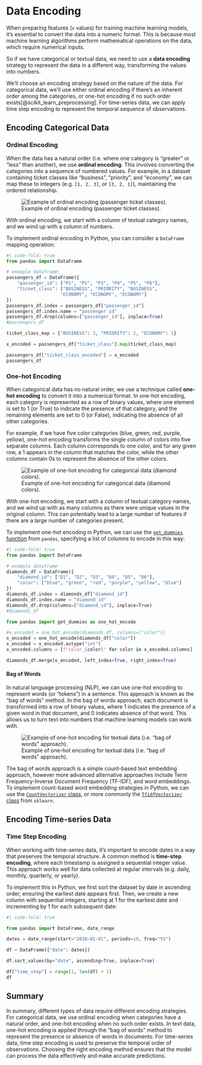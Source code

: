 # Data Encoding


When preparing features (`x` values) for training machine learning models, it's essential to convert the data into a numeric format. This is because most machine learning algorithms perform mathematical operations on the data, which require numerical inputs.


So if we have categorical or textual data, we need to use a **data encoding** strategy to represent the data in a different way, transforming the values into numbers.

We'll choose an encoding strategy based on the nature of the data. For categorical data, we'll use either ordinal encoding if there's an inherent order among the categories, or one-hot encoding if no such order exists[@scikit_learn_preprocessing]. For time-series data, we can apply time step encoding to represent the temporal sequence of observations.

## Encoding Categorical Data

### Ordinal Encoding

When the data has a natural order (i.e. where one category is "greater" or "less" than another), we use **ordinal encoding**. This involves converting the categories into a sequence of numbered values. For example, in a dataset containing ticket classes like "business", "priority", and "economy", we can map these to integers (e.g. `[1, 2, 3]`, or `[3, 2, 1]`), maintaining the ordered relationship.


![Example of ordinal encoding (passenger ticket classes).](./../../images/ordinal-encoding-passenger-class.png)


With ordinal encoding, we start with a column of textual category names, and we wind up with a column of numbers.

To implement ordinal encoding in Python, you can consider a `DataFrame` mapping operation:

```python
#| code-fold: true
from pandas import DataFrame

# exmaple dataframe:
passengers_df = DataFrame({
    "passenger_id": ["P1", "P2", "P3", "P4", "P5", "P6"],
    "ticket_class": ["BUSINESS", "PRIORITY", "BUSINESS",
                    "ECONOMY", "ECONOMY", "ECONOMY"]
})
passengers_df.index = passengers_df["passenger_id"]
passengers_df.index.name = "passenger_id"
passengers_df.drop(columns=["passenger_id"], inplace=True)
#passengers_df
```

```python
ticket_class_map = {"BUSINESS": 3, "PRIORITY": 2, "ECONOMY": 1}

x_encoded = passengers_df["ticket_class"].map(ticket_class_map)

passengers_df["ticket_class_encoded"] = x_encoded
passengers_df
```



### One-hot Encoding

When categorical data has no natural order, we use a technique called **one-hot encoding** to convert it into a numerical format. In one-hot encoding, each category is represented as a row of binary values, where one element is set to 1 (or True) to indicate the presence of that category, and the remaining elements are set to 0 (or False), indicating the absence of all other categories.

For example, if we have five color categories (blue, green, red, purple, yellow), one-hot encoding transforms the single column of colors into five separate columns. Each column corresponds to one color, and for any given row, a 1 appears in the column that matches the color, while the other columns contain 0s to represent the absence of the other colors.

![Example of one-hot encoding for categorical data (diamond colors).](./../../images/one-hot-encoding-diamond-color.png)

With one-hot encoding, we start with a column of textual category names, and we wind up with as many columns as there were unique values in the original column. This can potentially lead to a large number of features if there are a large number of categories present.

To implement one-hot encoding in Python, we can use the [`get_dummies` function](https://pandas.pydata.org/pandas-docs/stable/reference/api/pandas.get_dummies.html) from `pandas`, specifying a list of columns to encode in this way:

```python
#| code-fold: true
from pandas import DataFrame

# example dataframe
diamonds_df = DataFrame({
    "diamond_id": ["D1", "D2", "D3", "D4", "D5", "D6"],
    "color": ["blue", "green", "red", "purple", "yellow", "blue"]
})
diamonds_df.index = diamonds_df["diamond_id"]
diamonds_df.index.name = "diamond_id"
diamonds_df.drop(columns=["diamond_id"], inplace=True)
#diamonds_df
```
```python
from pandas import get_dummies as one_hot_encode

#x_encoded = one_hot_encode(diamonds_df, columns=["color"])
x_encoded = one_hot_encode(diamonds_df["color"])
x_encoded = x_encoded.astype("int")
x_encoded.columns = [f"color_{color}" for color in x_encoded.columns]

diamonds_df.merge(x_encoded, left_index=True, right_index=True)
```

<!--

As an alternative method of performing one-hot encoding in Python, we can use the [`CountVectorizer` class](https://scikit-learn.org/stable/modules/generated/sklearn.feature_extraction.text.CountVectorizer.html) from `sklearn`:

```python
from sklearn.feature_extraction.text import CountVectorizer

cv = CountVectorizer()

x_encoded = cv.fit_transform(diamonds_df["color"])
print(type(x_encoded))

columns = cv.get_feature_names_out()
x_encoded = DataFrame(x_encoded.toarray(), columns=columns)
#x_encoded
diamonds_df.merge(x_encoded, left_index=True, right_index=True)
```

```python
#diamonds_df.merge(x_encoded, left_index=True, right_index=True)
```

-->


#### Bag of Words


In natural language processing (NLP), we can use one-hot encoding to represent words (or "tokens") in a sentence. This approach is known as the "bag of words" method. In the bag of words approach, each document is transformed into a row of binary values, where 1 indicates the presence of a given word in that document, and 0 indicates absence of that word. This allows us to turn text into numbers that machine learning models can work with.

![Example of one-hot encoding for textual data (i.e. "bag of words" approach).](./../../images/bag-of-words.png)

The bag of words approach is a simple count-based text embedding approach, however more advanced alternative approaches include Term Frequency-Inverse Document Frequency (TF-IDF), and word embeddings. To implement count-based word embedding strategies in Python, we can use the [`CountVectorizer` class](https://scikit-learn.org/stable/modules/generated/sklearn.feature_extraction.text.CountVectorizer.html), or more commonly the [`TfidfVectorizer` class](https://scikit-learn.org/stable/modules/generated/sklearn.feature_extraction.text.TfidfVectorizer.html) from `sklearn`.

## Encoding Time-series Data

### Time Step Encoding

When working with time-series data, it's important to encode dates in a way that preserves the temporal structure. A common method is **time-step encoding**, where each timestamp is assigned a sequential integer value. This approach works well for data collected at regular intervals (e.g. daily, monthly, quarterly, or yearly).

To implement this in Python, we first sort the dataset by date in ascending order, ensuring the earliest date appears first. Then, we create a new column with sequential integers, starting at 1 for the earliest date and incrementing by 1 for each subsequent date:

```python
#| code-fold: true

from pandas import DataFrame, date_range

dates = date_range(start="2010-01-01", periods=10, freq="YS")

df = DataFrame({"date": dates})
```

```python
df.sort_values(by="date", ascending=True, inplace=True)

df["time_step"] = range(1, len(df) + 1)
df
```

## Summary

In summary, different types of data require different encoding strategies. For categorical data, we use ordinal encoding when categories have a natural order, and one-hot encoding when no such order exists. In text data, one-hot encoding is applied through the "bag of words" method to represent the presence or absence of words in documents. For time-series data, time step encoding is used to preserve the temporal order of observations. Choosing the right encoding method ensures that the model can process the data effectively and make accurate predictions.
